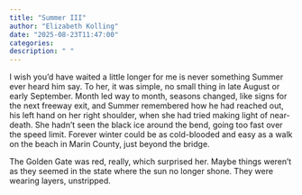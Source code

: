 ```yaml
---
title: "Summer III"
author: "Elizabeth Kolling"
date: "2025-08-23T11:47:00"
categories: 
description: " "
---
```



I wish you’d have waited a little longer for me is never something Summer ever heard him say. To her, it was simple, no small thing in late August or early September. Month led way to month, seasons changed, like signs for the next freeway exit, and Summer remembered how he had reached out, his left hand on her right shoulder, when she had tried making light of near-death. She hadn't seen the black ice around the bend, going too fast over the speed limit. Forever winter could be as cold-blooded and easy as a walk on the beach in Marin County, just beyond the bridge. 

The Golden Gate was red, really, which surprised her. Maybe things weren't as they seemed in the state where the sun no longer shone. They were wearing layers, unstripped.